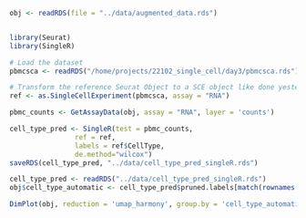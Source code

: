 ```r
obj <- readRDS(file = "../data/augmented_data.rds")


library(Seurat)
library(SingleR)
```

```r
# Load the dataset
pbmcsca <- readRDS("/home/projects/22102_single_cell/day3/pbmcsca.rds")
```

```r
# Transform the reference Seurat Object to a SCE object like done yesterday.
ref <- as.SingleCellExperiment(pbmcsca, assay = "RNA")

pbmc_counts <- GetAssayData(obj, assay = "RNA", layer = 'counts')
```
```r
cell_type_pred <- SingleR(test = pbmc_counts,
                ref = ref,
                labels = ref$CellType,
                de.method="wilcox")
saveRDS(cell_type_pred, "../data/cell_type_pred_singleR.rds")
```

```r
cell_type_pred <- readRDS("../data/cell_type_pred_singleR.rds")
obj$cell_type_automatic <- cell_type_pred$pruned.labels[match(rownames(obj@meta.data), rownames(cell_type_pred))]

DimPlot(obj, reduction = 'umap_harmony', group.by = 'cell_type_automatic', label = TRUE) + NoLegend()
```




